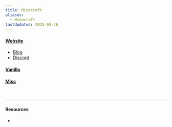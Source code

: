 ```yaml
---
title: Minecraft
aliases:
  - Minecraft
lastUpdated: 2025-04-26
---
```



#### [Website](https://www.minecraft.net)
- [Blog](https://www.minecraft.net/en-us/articles)
- [Discord](https://discord.gg/minecraft)

#### [Vanilla](/vanilla)

#### [Misc](/minecraftmisc)

<br />

<Yb src="https://www.youtube.com/embed/MmB9b5njVbA" />

---

#### Resources

- <Wiki path="w/Minecraft" />